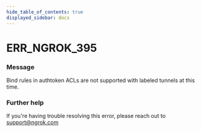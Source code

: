 ```yaml
---
hide_table_of_contents: true
displayed_sidebar: docs
---
```



# ERR_NGROK_395

### Message
Bind rules in authtoken ACLs are not supported with labeled tunnels at this time.

<ErrorDetails error='err_ngrok_395' />


### Further help
If you're having trouble resolving this error, please reach out to [support@ngrok.com](mailto:support@ngrok.com?subject=Help%20with%20ERR_NGROK_395)


